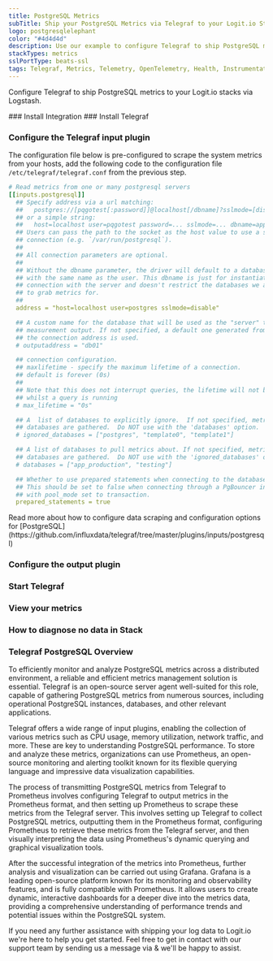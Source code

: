 ```yaml
---
title: PostgreSQL Metrics
subTitle: Ship your PostgreSQL Metrics via Telegraf to your Logit.io Stack
logo: postgresqlelephant
color: "#4d4d4d"
description: Use our example to configure Telegraf to ship PostgreSQL metrics to Logit.io. Configure Telegraf to send PostgreSQL metrics to Logstash or Elastic.
stackTypes: metrics
sslPortType: beats-ssl
tags: Telegraf, Metrics, Telemetry, OpenTelemetry, Health, Instrumentation, PostgreSQL, Database, Monitoring, Database Management, Postgresql
---
```


Configure Telegraf to ship PostgreSQL metrics to your Logit.io stacks via Logstash.

<Steps>
  ### Install Integration
  <InstallIntegration/>
  ### Install Telegraf

  <InstallTelegraf />

  ### Configure the Telegraf input plugin

  The configuration file below is pre-configured to scrape the system metrics from your hosts, add the following code to the configuration file `/etc/telegraf/telegraf.conf` from the previous step.

  ```yaml copy
  # Read metrics from one or many postgresql servers
  [[inputs.postgresql]]
    ## Specify address via a url matching:
    ##   postgres://[pqgotest[:password]]@localhost[/dbname]?sslmode=[disable|verify-ca|verify-full]&statement_timeout=...
    ## or a simple string:
    ##   host=localhost user=pqgotest password=... sslmode=... dbname=app_production
    ## Users can pass the path to the socket as the host value to use a socket
    ## connection (e.g. `/var/run/postgresql`).
    ##
    ## All connection parameters are optional.
    ##
    ## Without the dbname parameter, the driver will default to a database
    ## with the same name as the user. This dbname is just for instantiating a
    ## connection with the server and doesn't restrict the databases we are trying
    ## to grab metrics for.
    ##
    address = "host=localhost user=postgres sslmode=disable"

    ## A custom name for the database that will be used as the "server" tag in the
    ## measurement output. If not specified, a default one generated from
    ## the connection address is used.
    # outputaddress = "db01"

    ## connection configuration.
    ## maxlifetime - specify the maximum lifetime of a connection.
    ## default is forever (0s)
    ##
    ## Note that this does not interrupt queries, the lifetime will not be enforced
    ## whilst a query is running
    # max_lifetime = "0s"

    ## A  list of databases to explicitly ignore.  If not specified, metrics for all
    ## databases are gathered.  Do NOT use with the 'databases' option.
    # ignored_databases = ["postgres", "template0", "template1"]

    ## A list of databases to pull metrics about. If not specified, metrics for all
    ## databases are gathered.  Do NOT use with the 'ignored_databases' option.
    # databases = ["app_production", "testing"]

    ## Whether to use prepared statements when connecting to the database.
    ## This should be set to false when connecting through a PgBouncer instance
    ## with pool_mode set to transaction.
    prepared_statements = true
  ```
  <Callout type="info">
    Read more about how to configure data scraping and configuration options for [PostgreSQL](https://github.com/influxdata/telegraf/tree/master/plugins/inputs/postgresql)
  </Callout>

  ### Configure the output plugin

  <TelegrafOutputPlugin />

  ### Start Telegraf

  <StartTelegraf />

  ### View your metrics
  <LaunchStack source="PostgreSQL_Metrics_via_Telegraf" utmMedium="metrics" utmCampaign="telegraf-PostgreSQL-metrics" />

  ### How to diagnose no data in Stack

  <DiagnoseNoData />

</Steps>

### Telegraf PostgreSQL Overview

To efficiently monitor and analyze PostgreSQL metrics across a distributed environment, a reliable and efficient 
metrics management solution is essential. Telegraf is an open-source server agent well-suited for this role, 
capable of gathering PostgreSQL metrics from numerous sources, including operational PostgreSQL instances, 
databases, and other relevant applications.
      
Telegraf offers a wide range of input plugins, enabling the collection of various metrics such as CPU usage, 
memory utilization, network traffic, and more. These are key to understanding PostgreSQL performance. 
To store and analyze these metrics, organizations can use Prometheus, an open-source monitoring and alerting 
toolkit known for its flexible querying language and impressive data visualization capabilities.

The process of transmitting PostgreSQL metrics from Telegraf to Prometheus involves configuring Telegraf to 
output metrics in the Prometheus format, and then setting up Prometheus to scrape these metrics from the 
Telegraf server. This involves setting up Telegraf to collect PostgreSQL metrics, outputting them in the 
Prometheus format, configuring Prometheus to retrieve these metrics from the Telegraf server, and then visually 
interpreting the data using Prometheus's dynamic querying and graphical visualization tools.

After the successful integration of the metrics into Prometheus, further analysis and visualization can be 
carried out using Grafana. Grafana is a leading open-source platform known for its monitoring and observability 
features, and is fully compatible with Prometheus. It allows users to create dynamic, interactive dashboards 
for a deeper dive into the metrics data, providing a comprehensive understanding of performance 
trends and potential issues within the PostgreSQL system.

If you need any further assistance with shipping your log data to Logit.io we're here to help you get started. 
Feel free to get in contact with our support team by sending us a message via <IntercomButton text="live chat" /> 
& we'll be happy to assist.